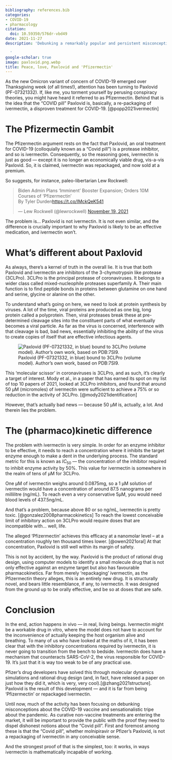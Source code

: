 ```yaml
---
bibliography: references.bib
categories:
- COVID-19
- pharmacology
citation:
  doi: 10.59350/576dr-vbd49
date: 2021-11-27
description: 'Debunking a remarkably popular and persistent misconception about the relationship between Paxlovid and ivermectin.

  '
google-scholar: true
image: paxlovid.png.webp
title: Peace, love, Paxlovid and 'Pfizermectin'
---
```


As the new Omicron variant of concern of COVID-19 emerged over Thanksgiving week (of all times!), attention has been turning to Paxlovid (PF-07321332). If, like me, you torment yourself by perusing conspiracy theories, you might have heard it referred to as Pfizermectin. Behind that is the idea that the “COVID pill” Paxlovid is, basically, a re-packaging of ivermectin, a disproven treatment for COVID-19. [@popp2021ivermectin]

# The Pfizermectin Gambit

The Pfizermectin argument rests on the fact that Paxlovid, an oral treatment for COVID-19 (colloquially known as a “Covid pill”) is a protease inhibitor, and so is ivermectin. Consequently, so the reasoning goes, ivermectin is just as good — except it is no longer an economically viable drug, vis-a-vis Paxlovid. So, it is claimed, ivermectin was repackaged, and now sold at a premium.

So suggests, for instance, paleo-libertarian Lew Rockwell:

<blockquote class="twitter-tweet"><p lang="en" dir="ltr">Biden Admin Plans ‘Imminent’ Booster Expansion; Orders 10M Courses of ‘Pfizermectin’<br>By Tyler Durden<a href="https://t.co/IMckQeK541">https://t.co/IMckQeK541</a></p>&mdash; Lew Rockwell (@lewrockwell) <a href="https://twitter.com/lewrockwell/status/1461791639224164354?ref_src=twsrc%5Etfw">November 19, 2021</a></blockquote> <script async src="https://platform.twitter.com/widgets.js" charset="utf-8"></script>

The problem is… Paxlovid is not ivermectin. It is not even similar, and the difference is crucially important to why Paxlovid is likely to be an effective medication, and ivermectin won’t.

# What's different about Paxlovid

As always, there’s a kernel of truth in the overall lie. It is true that both Paxlovid and ivermectin are inhibitors of the 3-chymotrypsin like protease (3CLPro). 3CLPro is the principal protease of coronaviruses. It belongs to a wider class called mixed-nucleophile proteases superfamily A. Their main function is to find peptide bonds in proteins between glutamine on one hand and serine, glycine or alanine on the other.

To understand what’s going on here, we need to look at protein synthesis by viruses. A lot of the time, viral proteins are produced as one big, long protein called a polyprotein. Then, viral proteases break these at pre-determined cleavage sites into the constituent parts of what eventually becomes a viral particle. As far as the virus is concerned, interference with that cleavage is bad, bad news, essentially inhibiting the ability of the virus to create copies of itself that are effective infectious agents.

![Paxlovid (PF-07321332, in blue) bound to 3CLPro (volume model). Author’s own work, based on PDB:7SI9.](paxlovid.png.webp)

This ‘molecular scissor’ in coronaviruses is 3CLPro, and as such, it’s clearly a target of interest. Mody et al., in a paper that has earned its spot on my list of top 10 papers of 2021, looked at 3CLPro inhibitors, and found that around 50 µM (micromoles) of ivermectin were sufficient to achieve a 75% or so reduction in the activity of 3CLPro. [@mody2021identification]

However, that’s actually bad news — because 50 µM is, actually, a lot. And therein lies the problem.


# The (pharmaco)kinetic difference

The problem with ivermectin is very simple. In order for an enzyme inhibitor to be effective, it needs to reach a concentration where it inhibits the target enzyme enough to make a dent in the underlying process. The standard metric for this is known as $IC_{50}$ — the concentration of the inhibitor required to inhibit enzyme activity by 50%. This value for ivermectin is somewhere in the realm of tens of µM for 3CLPro.

One µM of ivermectin weighs around 0.0875mg, so a 1 µM solution of ivermectin would have a concentration of around 87.5 nanograms per millilitre (ng/mL). To reach even a very conservative 5µM, you would need blood levels of 437.5ng/mL.

And that’s a problem, because above 80 or so ng/mL, ivermectin is pretty toxic. [@gonzalez2008pharmacokinetics] To reach the lowest conceivable limit of inhibitory action on 3CLPro would require doses that are incompatible with… well, life.

The alleged ‘Pfizermectin’ achieves this efficacy at a nanomolar level – at a concentration roughly ten thousand times lower. [@owen2021oral] At that concentration, Paxlovid is still well within its margin of safety.

This is not by accident, by the way. Paxlovid is the product of rational drug design, using computer models to identify a small molecule drug that is not only effective against an enzyme target but also has favourable pharmacokinetics. Far from merely ‘repackaging’ ivermectin, as the Pfizermectin theory alleges, this is an entirely new drug. It is structurally novel, and bears little resemblance, if any, to ivermectin. It was designed from the ground up to be orally effective, and be so at doses that are safe.


# Conclusion

In the end, action happens in vivo — in real, living beings. Ivermectin might be a workable drug in vitro, where the model does not have to account for the inconvenience of actually keeping the host organism alive and breathing. To many of us who have looked at the maths of it, it has been clear that with the inhibitory concentrations required by ivermectin, it is never going to transition from the bench to bedside. Ivermectin does have a mechanism that counteracts SARS-CoV-2, the virus responsible for COVID-19. It’s just that it is way too weak to be of any practical use.

Pfizer’s drug developers have solved this through molecular dynamics simulations and rational drug design (and, in fact, have released a paper on just how they did it, which is very, very cool).[@zhang2021structure]. Paxlovid is the result of this development — and it is far from being ‘Pfizermectin’ or repackaged ivermectin.

Until now, much of the activity has been focusing on debunking misconceptions about the COVID-19 vaccine and sensationalistic tripe about the pandemic. As curative non-vaccine treatments are entering the market, it will be important to provide the public with the proof they need to dispel dishonest notions about the “Covid pill”. First and foremost among these is that the “Covid pill”, whether molnipiravir or Pfizer’s Paxlovid, is not a repackaging of ivermectin in any conceivable sense.

And the strongest proof of that is the simplest, too: it works, in ways ivermectin is mathematically incapable of working.

